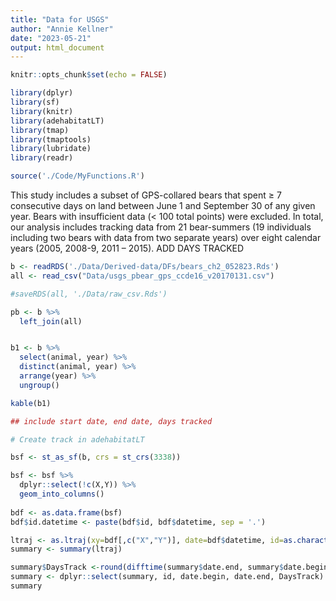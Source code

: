 ```yaml
---
title: "Data for USGS"
author: "Annie Kellner"
date: "2023-05-21"
output: html_document
---
```


```r
knitr::opts_chunk$set(echo = FALSE)
```

```r

library(dplyr)
library(sf)
library(knitr)
library(adehabitatLT)
library(tmap)
library(tmaptools)
library(lubridate)
library(readr)

source('./Code/MyFunctions.R')

```


This study includes a subset of GPS-collared bears that spent ≥ 7 consecutive days on land between June 1 and September 30 of any given year. Bears with insufficient data (< 100 total points) were excluded. In total, our analysis includes tracking data from 21 bear-summers (19 individuals including two bears with data from two separate years) over eight calendar years (2005, 2008-9, 2011 – 2015). ADD DAYS TRACKED  

```r

b <- readRDS('./Data/Derived-data/DFs/bears_ch2_052823.Rds')
all <- read_csv("Data/usgs_pbear_gps_ccde16_v20170131.csv")

#saveRDS(all, './Data/raw_csv.Rds')

pb <- b %>%
  left_join(all)


b1 <- b %>% 
  select(animal, year) %>%
  distinct(animal, year) %>%
  arrange(year) %>%
  ungroup()

kable(b1)

## include start date, end date, days tracked

```

```r

# Create track in adehabitatLT

bsf <- st_as_sf(b, crs = st_crs(3338))

bsf <- bsf %>%
  dplyr::select(!c(X,Y)) %>%
  geom_into_columns() 
  
bdf <- as.data.frame(bsf)
bdf$id.datetime <- paste(bdf$id, bdf$datetime, sep = '.')

ltraj <- as.ltraj(xy=bdf[,c("X","Y")], date=bdf$datetime, id=as.character(bdf$id))
summary <- summary(ltraj)

summary$DaysTrack <-round(difftime(summary$date.end, summary$date.begin, units="days"),digits=1)
summary <- dplyr::select(summary, id, date.begin, date.end, DaysTrack)
summary

```


